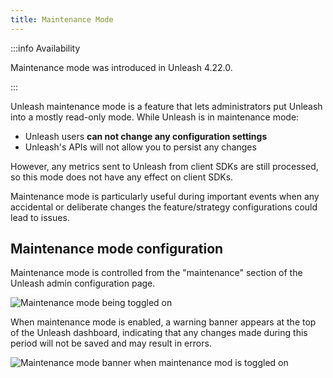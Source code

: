 ```yaml
---
title: Maintenance Mode
---
```


:::info Availability

Maintenance mode was introduced in Unleash 4.22.0.

:::

Unleash maintenance mode is a feature that lets administrators put Unleash into a mostly read-only mode. While Unleash is in maintenance mode:
- Unleash users **can not change any configuration settings**
- Unleash's APIs will not allow you to persist any changes

However, any metrics sent to Unleash from client SDKs are still processed, so this mode does not have any effect on client SDKs.

Maintenance mode is particularly useful during important events when any accidental or deliberate changes the feature/strategy configurations could lead to issues.

## Maintenance mode configuration

Maintenance mode is controlled from the "maintenance" section of the Unleash admin configuration page.

![Maintenance mode being toggled on](/img/maintenance-config.png)

When maintenance mode is enabled, a warning banner appears at the top of the Unleash dashboard, indicating that any changes made during this period will not be saved and may result in errors.

![Maintenance mode banner when maintenance mod is toggled on](/img/maintenance-banner.png)
